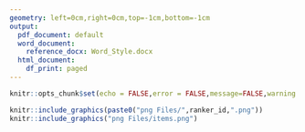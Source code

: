 ```yaml
---
geometry: left=0cm,right=0cm,top=-1cm,bottom=-1cm
output:
  pdf_document: default
  word_document: 
    reference_docx: Word_Style.docx
  html_document:
    df_print: paged
---
```

```r
knitr::opts_chunk$set(echo = FALSE,error = FALSE,message=FALSE,warning = FALSE)
```

```r
knitr::include_graphics(paste0("png Files/",ranker_id,".png"))
knitr::include_graphics("png Files/items.png")
```
